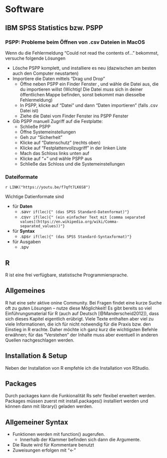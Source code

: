 # Software

## IBM SPSS Statistics bzw. PSPP

### PSPP: Probleme beim Öffnen von .csv Dateien in MacOS
Wenn du die Fehlermeldung "Could not read the contents of..." bekommst, versuche folgende Lösungen

- Lösche PSPP komplett, und installiere es neu (dazwischen am besten auch den Computer neustarten)
- Importiere die Daten mittels "Drag und Drop"
   - Öffne neben PSPP ein Finder Fenster , und wähle die Datei aus, die du importieren willst (Wichtig! Die Datei *muss* sich in deiner öffentlichen Mappe befinden, sonst bekommt man diesselbe Fehlermeldung)
   - In PSPP, klicke auf "Datei" und dann "Daten importieren" (falls .csv Datei ist)
   - Ziehe  die Datei vom Finder Fenster ins PSPP Fenster
- Gib PSPP manuell Zugriff auf die Festplatte:
   - Schließe PSPP
   - Öffne Systemeinstellungen
   - Geh zur "Sicherheit"
   - Klicke auf "Datenschutz" (rechts oben)
   - Klicke auf "Festplattenvollzugriff" in der linken Liste
   - Mach das Schloss links unten auf
   - Klicke auf "+" und wähle PSPP aus
   - Schließe das Schloss und die Systemeinstellungen


### Dateiformate

`r LINK("https://youtu.be/f7qft7LK6S8")`

Wichtige Datienformate sind

- für **Daten**
    - .sav`r if(lec){" (das SPSS Standard-Datenformat)"}`
    - .csv`r if(lec){" (ein einfacher Text mit [comma separated values](https://en.wikipedia.org/wiki/Comma-separated_values))"}`
- für **Syntax**
    - .sps`r if(lec){" (das SPSS Standard-Syntaxformat)"}`
- für Ausgaben
    - .spv
    
## R
R ist eine frei verfügbare, statistische Programmiersprache.

## Allgemeines
R hat eine sehr aktive onine Community. Bei Fragen findet eine kurze Suche oft zu guten Lösungen -- nutze diese Möglichkeit! Es gibt bereits so viel Einführungsmaterial für R (auch auf Deutsch [@Manderscheid2012]), dass sich dieses Kapitel eigentlich erübrigt. Viele Texte enthalten aber viel zu viele Informationen, die ich für nicht notwendig für die Praxis bzw. den Einstieg in R erachte. Daher möchte ich ganz kurz die wichtigsten Befehle erwähnen; für das "Verstehen" der Inhalte muss aber eventuell in anderen Quellen nachgeschlagen werden.

## Installation & Setup
Neben der Installation von R empfehle ich die Installation von RStudio.

## Packages
Durch packages kann die Funkionalität Rs sehr flexibel erweitert werden. Packages müssen zuerst mit install.packages() installiert werden und können dann mit library() geladen werden.

## Allgemeiner Syntax
- Funktionen werden mit function() augerufen.
    - Innerhalb der Klammer befinden sich dann die Argumente.
- Die Raute wird für Kommentare benutzt
- Zuweisungen erfolgen mit "<-"



